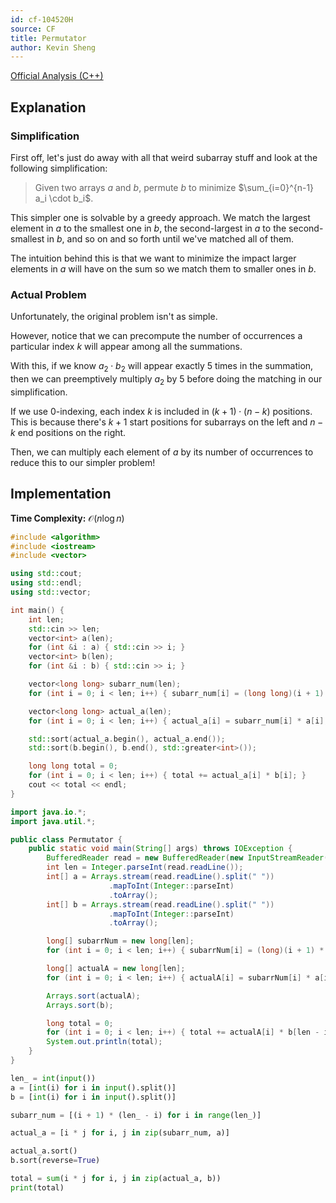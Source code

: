 ```yaml
---
id: cf-104520H
source: CF
title: Permutator
author: Kevin Sheng
---
```


[Official Analysis (C++)](https://codeforces.com/blog/entry/119632)

## Explanation

### Simplification

First off, let's just do away with all that weird subarray stuff and look
at the following simplification:

> Given two arrays $a$ and $b$, permute $b$ to minimize $\sum_{i=0}^{n-1} a_i \cdot b_i$.

This simpler one is solvable by a greedy approach.
We match the largest element in $a$ to the smallest one in $b$,
the second-largest in $a$ to the second-smallest in $b$, and so on and so forth
until we've matched all of them.

The intuition behind this is that we want to minimize the impact larger elements in $a$
will have on the sum so we match them to smaller ones in $b$.

### Actual Problem

Unfortunately, the original problem isn't as simple.

However, notice that we can precompute the number of occurrences
a particular index $k$ will appear among all the summations.

With this, if we know $a_2 \cdot b_2$ will appear exactly $5$ times in the summation,
then we can preemptively multiply $a_2$ by $5$ before doing the matching in our simplification.

If we use 0-indexing, each index $k$ is included in $(k + 1) \cdot (n - k)$ positions.
This is because there's $k+1$ start positions for subarrays on the left
and $n-k$ end positions on the right.

Then, we can multiply each element of $a$ by its number of occurrences
to reduce this to our simpler problem!

## Implementation

**Time Complexity:** $\mathcal{O}(n \log n)$

<LanguageSection>
<CPPSection>

```cpp
#include <algorithm>
#include <iostream>
#include <vector>

using std::cout;
using std::endl;
using std::vector;

int main() {
	int len;
	std::cin >> len;
	vector<int> a(len);
	for (int &i : a) { std::cin >> i; }
	vector<int> b(len);
	for (int &i : b) { std::cin >> i; }

	vector<long long> subarr_num(len);
	for (int i = 0; i < len; i++) { subarr_num[i] = (long long)(i + 1) * (len - i); }

	vector<long long> actual_a(len);
	for (int i = 0; i < len; i++) { actual_a[i] = subarr_num[i] * a[i]; }

	std::sort(actual_a.begin(), actual_a.end());
	std::sort(b.begin(), b.end(), std::greater<int>());

	long long total = 0;
	for (int i = 0; i < len; i++) { total += actual_a[i] * b[i]; }
	cout << total << endl;
}
```

</CPPSection>
<JavaSection>

```java
import java.io.*;
import java.util.*;

public class Permutator {
	public static void main(String[] args) throws IOException {
		BufferedReader read = new BufferedReader(new InputStreamReader(System.in));
		int len = Integer.parseInt(read.readLine());
		int[] a = Arrays.stream(read.readLine().split(" "))
		              .mapToInt(Integer::parseInt)
		              .toArray();
		int[] b = Arrays.stream(read.readLine().split(" "))
		              .mapToInt(Integer::parseInt)
		              .toArray();

		long[] subarrNum = new long[len];
		for (int i = 0; i < len; i++) { subarrNum[i] = (long)(i + 1) * (len - i); }

		long[] actualA = new long[len];
		for (int i = 0; i < len; i++) { actualA[i] = subarrNum[i] * a[i]; }

		Arrays.sort(actualA);
		Arrays.sort(b);

		long total = 0;
		for (int i = 0; i < len; i++) { total += actualA[i] * b[len - i - 1]; }
		System.out.println(total);
	}
}
```

</JavaSection>
<PySection>

```py
len_ = int(input())
a = [int(i) for i in input().split()]
b = [int(i) for i in input().split()]

subarr_num = [(i + 1) * (len_ - i) for i in range(len_)]

actual_a = [i * j for i, j in zip(subarr_num, a)]

actual_a.sort()
b.sort(reverse=True)

total = sum(i * j for i, j in zip(actual_a, b))
print(total)
```

</PySection>
</LanguageSection>
